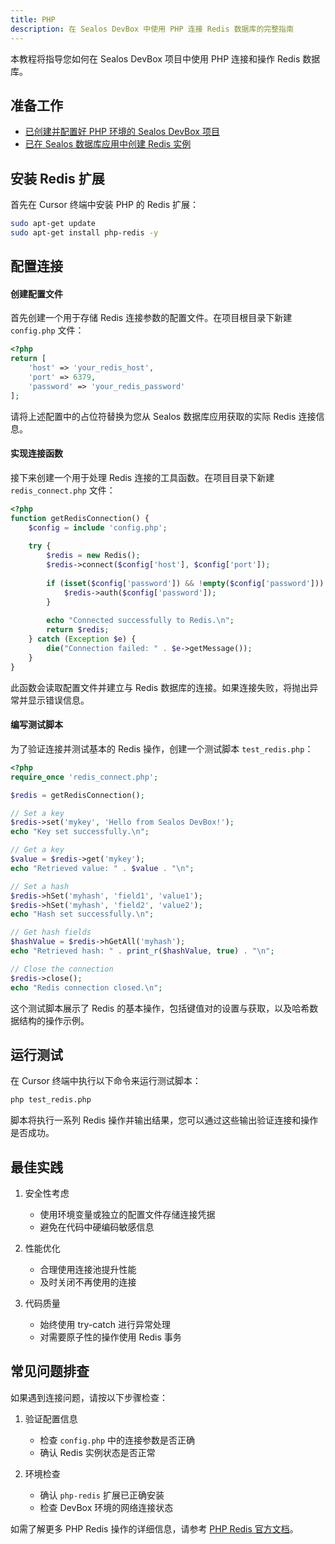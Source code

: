 ```yaml
---
title: PHP
description: 在 Sealos DevBox 中使用 PHP 连接 Redis 数据库的完整指南
---
```


本教程将指导您如何在 Sealos DevBox 项目中使用 PHP 连接和操作 Redis 数据库。

## 准备工作

- [已创建并配置好 PHP 环境的 Sealos DevBox 项目](/docs/guides/fundamentals/create-a-project)
- [已在 Sealos 数据库应用中创建 Redis 实例](./)

## 安装 Redis 扩展

首先在 Cursor 终端中安装 PHP 的 Redis 扩展：

```bash
sudo apt-get update
sudo apt-get install php-redis -y
```

## 配置连接

<div className='steps [&_h4]:step'>

#### 创建配置文件

首先创建一个用于存储 Redis 连接参数的配置文件。在项目根目录下新建 `config.php` 文件：

```php title="config.php"
<?php
return [
    'host' => 'your_redis_host',
    'port' => 6379,
    'password' => 'your_redis_password'
];
```

请将上述配置中的占位符替换为您从 Sealos 数据库应用获取的实际 Redis 连接信息。

#### 实现连接函数

接下来创建一个用于处理 Redis 连接的工具函数。在项目目录下新建 `redis_connect.php` 文件：

```php title="redis_connect.php"
<?php
function getRedisConnection() {
    $config = include 'config.php';
    
    try {
        $redis = new Redis();
        $redis->connect($config['host'], $config['port']);
        
        if (isset($config['password']) && !empty($config['password'])) {
            $redis->auth($config['password']);
        }
        
        echo "Connected successfully to Redis.\n";
        return $redis;
    } catch (Exception $e) {
        die("Connection failed: " . $e->getMessage());
    }
}
```

此函数会读取配置文件并建立与 Redis 数据库的连接。如果连接失败，将抛出异常并显示错误信息。

#### 编写测试脚本

为了验证连接并测试基本的 Redis 操作，创建一个测试脚本 `test_redis.php`：

```php title="test_redis.php"
<?php
require_once 'redis_connect.php';

$redis = getRedisConnection();

// Set a key
$redis->set('mykey', 'Hello from Sealos DevBox!');
echo "Key set successfully.\n";

// Get a key
$value = $redis->get('mykey');
echo "Retrieved value: " . $value . "\n";

// Set a hash
$redis->hSet('myhash', 'field1', 'value1');
$redis->hSet('myhash', 'field2', 'value2');
echo "Hash set successfully.\n";

// Get hash fields
$hashValue = $redis->hGetAll('myhash');
echo "Retrieved hash: " . print_r($hashValue, true) . "\n";

// Close the connection
$redis->close();
echo "Redis connection closed.\n";
```

这个测试脚本展示了 Redis 的基本操作，包括键值对的设置与获取，以及哈希数据结构的操作示例。

</div>

## 运行测试

在 Cursor 终端中执行以下命令来运行测试脚本：

```bash
php test_redis.php
```

脚本将执行一系列 Redis 操作并输出结果，您可以通过这些输出验证连接和操作是否成功。

## 最佳实践

1. 安全性考虑
   - 使用环境变量或独立的配置文件存储连接凭据
   - 避免在代码中硬编码敏感信息
   
2. 性能优化
   - 合理使用连接池提升性能
   - 及时关闭不再使用的连接
   
3. 代码质量
   - 始终使用 try-catch 进行异常处理
   - 对需要原子性的操作使用 Redis 事务

## 常见问题排查

如果遇到连接问题，请按以下步骤检查：

1. 验证配置信息
   - 检查 `config.php` 中的连接参数是否正确
   - 确认 Redis 实例状态是否正常

2. 环境检查
   - 确认 `php-redis` 扩展已正确安装
   - 检查 DevBox 环境的网络连接状态


如需了解更多 PHP Redis 操作的详细信息，请参考 [PHP Redis 官方文档](https://github.com/phpredis/phpredis)。